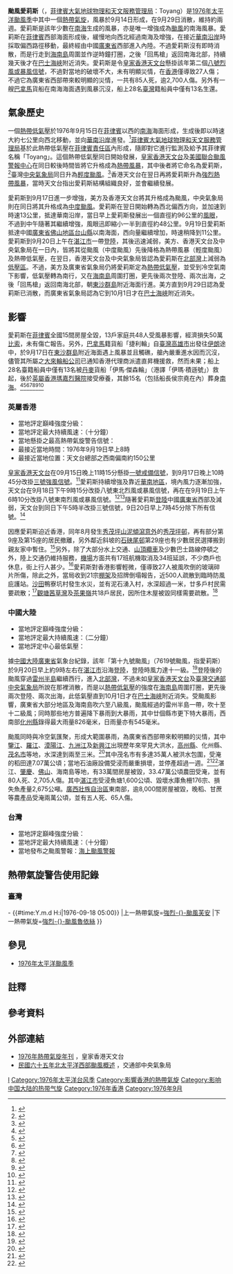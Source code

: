 {{NoteTA
|G1=Weather
|G2=Typhoon
|G3=TyphoonOld
|G4=單位
|G5=地名
|G6=交通
|skin=typhoon
|1=zh-hant:國際換日線; zh-hans:国际日期变更线;
|2=zh-hans:山体滑坡; zh-hk:山泥傾瀉; zh-tw:山崩;
|3=zh-hans:爱莉斯; zh-hk:愛莉斯; zh-tw:艾瑞絲;
|4=zh-hant:巴士海峽; zh-hans:巴士海峡;
}}
{{Infobox Hurricane
|Name=颱風愛莉斯<br>{{lang|en|Typhoon Iris}} {{small|([[菲律賓大氣地球物理和天文管理局|PAGASA]]: Toyang)}}
|Type=颱風
|Year=1976
|Basin=WPac
|Image location=IrisSeptermber191976NOAA5.gif
|Image name=9月19日的愛莉斯，當時它靠近香港及廣東西部
|Formed={{start date|1976|9|15}}
|Dissipated={{end date|1976|9|29}}
|1-min winds=80
|Pressure=975
|Damages=50萬[[菲律賓比索|比索]]（菲律賓）
|Damagespost=
|Fatalities=共100人
|Areas=[[菲律賓|菲律賓]]、[[英屬香港|港]][[葡屬澳門|澳]]、[[中國大陸|中國大陸]]
|Hurricane season=[[1976年太平洋颱風季|1976年太平洋颱風季]]
}}

'''颱風愛莉斯'''（{{lang-en|Typhoon Iris}}，[[菲律賓大氣地球物理和天文服務管理局|菲律賓大氣地球物理和天文服務管理局]]：Toyang）是[[1976年太平洋颱風季|1976年太平洋颱風季]]中其中一個[[熱帶氣旋|熱帶氣旋]]，風暴於9月14日形成，在9月29日消散，維持約兩週。愛莉斯是該年少數在[[南海|南海]]生成的風暴，亦是唯一增強成為[[颱風|颱風]]的南海風暴。愛莉斯在[[菲律賓|菲律賓]]西部海面形成後，緩慢地向西北經過南海及增強，在接近[[華南地區|華南沿岸]]時採取偏西路徑移動，最終經由中國[[廣東省|廣東省]]西部進入內陸。不過愛莉斯沒有即時消散，而是行走到[[海南島|海南島]]周圍並作逆時鐘打圈，之後「回馬槍」返回南海北部，持續幾天後才在[[巴士海峽|巴士海峽]]附近消失。愛莉斯是令[[香港天文台|皇家香港天文台]]懸掛該年第二個[[八號烈風或暴風信號|八號烈風或暴風信號]]，不過對當地的破壞不大，未有明顯災情，在[[香港|香港]]僅導致27人傷；不過它為廣東省西部帶來較明顯的災情，一共有85人死，逾2,700人傷。另外有一艘[[巴拿馬|巴拿馬]]貨船在南海海面遇到風暴沉沒，船上28名[[臺灣|臺灣]]籍船員中僅有13名生還。

==氣象歷史==
{{noteUTC+8}}
{{storm path|Iris 1976 track.png}}

一個[[熱帶低氣壓|熱帶低氣壓]]於1976年9月15日在[[菲律賓|菲律賓]]以西的[[南海|南海]]海面形成，生成後即以時速大約七公里向西北移動，並向[[華南地區|華南沿岸]]進發。<ref name="HKO">{{cite report|publisher=Hong Kong Royal Observatory|url=http://www.hko.gov.hk/en/publica/tc/files/tc1976.pdf|year=1977|title=Meteorological Results: 1976|accessdate=2020-09-20|date=|archivedate=2020-09-06|archiveurl=https://web.archive.org/web/20200906104841/http://www.hko.gov.hk/en/publica/tc/files/tc1976.pdf|deadurl=no}}</ref>[[菲律賓大氣地球物理和天文服務管理局|菲律賓大氣地球物理和天文服務管理局]]基於此熱帶低氣壓在[[菲律賓責任區|菲律賓責任區]]內形成，隨即對它進行監測及給予其菲律賓名稱「Toyang」。{{r|T2000}}這個熱帶低氣壓同日開始發展，[[香港天文台|皇家香港天文台]]及[[美國|美國]][[聯合颱風警報中心|聯合颱風警報中心]]在同日較後時間皆將它升格成為[[熱帶風暴|熱帶風暴]]，其中後者將它命名為愛莉斯，<ref name="JTWC ATCR">{{cite report|title=Annual Tropical Cyclone Report: 1976|publisher=United States Navy, United States Air Force|url=http://www.usno.navy.mil/NOOC/nmfc-ph/RSS/jtwc/atcr/1976atcr.pdf|author2=Naval Pacific Meteorology and Oceanography Center|author=Joint Typhoon Warning Center|accessdate=2020-09-20|year=1977|format=PDF|date=|archivedate=2012-06-19|archiveurl=https://web.archive.org/web/20120619185401/http://www.usno.navy.mil/NOOC/nmfc-ph/RSS/jtwc/atcr/1976atcr.pdf|deadurl=no}}</ref>臺灣[[中央氣象局|中央氣象局]]同日升為[[輕度颱風|輕度颱風]]。<ref name="CWB">{{cite web |title=民國六十五年北太平洋西部颱風概述 |url=http://photino.cwb.gov.tw/rdcweb/lib/cd/cd02tyrp/typ/1976/02.pdf |website=交通部中央氣象局 |accessdate=2020-09-20 |archivedate=2020-09-19 |archiveurl=https://web.archive.org/web/20200919194816/http://photino.cwb.gov.tw/rdcweb/lib/cd/cd02tyrp/typ/1976/02.pdf |deadurl=no }}</ref>{{NoteTag|包括[[日本氣象廳|日本氣象廳]]在內的全世界大部分區域專責氣象中心採用[[最大持續風速|十分鐘持續風速]]衡量熱帶氣旋強度，但[[美國|美國]]的[[聯合颱風警報中心|聯合颱風警報中心]]採用一分鐘持續風速，兩個數值的換算比約為1比1.14。<ref name="FAQD4">{{cite book|author=Christopher W Landsea|author2=Hurricane Research Division|title=Frequently Asked Questions:|chapter=Subject: D4) What does "maximum sustained wind" mean? How does it relate to gusts in tropical cyclones?|accessdate=2020-07-25|publisher=National Oceanic and Atmospheric Administration's Atlantic Oceanographic and Meteorological Laboratory|url=http://www.aoml.noaa.gov/hrd/tcfaq/E7.html|date=April 26, 2004|archiveurl=https://www.webcitation.org/5gsJuFzTf?url=http://www.aoml.noaa.gov/hrd/tcfaq/E7.html|archivedate=2009-05-19|deadurl=no}}</ref>}}香港天文台在翌日再將愛莉斯升為[[強烈熱帶風暴|強烈熱帶風暴]]，當時天文台指出愛莉斯結構組織良好，並會繼續發展。{{r|HKO}} 

愛莉斯到9月17日進一步增強，美方及香港天文台將其升格成為颱風，中央氣象局則在同日將其升格成為[[中度颱風|中度颱風]]。{{r|JTWC ATCR|CWB|HKO}}愛莉斯在翌日開始轉為西北偏西方向，並加速到時速13公里，抵達華南沿岸，當日早上愛莉斯發展出一個直徑約96公里的[[風眼|風眼]]，不過到中午隨著其繼續增強，風眼迅即縮小一半到直徑約48公里。{{r|HKO}}9月19日愛莉斯抵達中國[[廣東省|廣東省]][[佛山地區|佛山地區]][[台山市|台山縣]]以南海面，西向量繼續增加，時速稍降到11公里。{{r|HKO|general}}愛莉斯到9月20日上午在[[湛江市|湛江市]]一帶[[登陸_(氣象學)|登陸]]，其後迅速減弱，美方、香港天文台及中央氣象局在一日內，皆將其從颱風（中度颱風）先後降格為熱帶風暴（輕度颱風）及熱帶低氣壓，在翌日，香港天文台及中央氣象局皆認為愛莉斯在[[北部灣|北部灣]]上減弱為[[低壓區|低壓區]]。{{r|CWB|HKO}}不過，美方及廣東省氣象局仍將愛莉斯定為[[熱帶低氣壓|熱帶低氣壓]]，並受到冷空氣南下影響，低氣壓轉為南行，又在[[海南島|海南島]]周圍打圈，更先後兩次登陸、兩次出海，之後「回馬槍」返回南海北部，朝[[東沙群島|東沙群島]]附近海面行進。{{r|JTWC ATCR}}美方直到9月29日認為愛莉斯已消散，而廣東省氣象局認為它到10月1日才在[[巴士海峽|巴士海峽]]附近消失。{{r|general}}

==影響==
{{noteUTC+8}}
愛莉斯在[[菲律賓|菲律賓]]全國15間房屋全毀，13戶家庭共48人受風暴影響，經濟損失50萬[[菲律賓比索|比索]]，未有傷亡報告。{{r|NDCC}}另外，[[巴拿馬|巴拿馬]]籍貨船「捷利輪」自[[臺灣|臺灣]][[高雄市_(省轄市)|高雄市]]出發往[[伊朗|伊朗]]途中，於9月17日在[[東沙群島|東沙群島]]附近海面遇上風暴並且觸礁，艙內嚴重進水因而沉沒，儘管其所屬之[[大來輪船公司|大來輪船公司]]已通知香港代理商派遣直昇機援救，然而未果；船上28名臺籍船員中僅有13名被[[丹麥|丹麥]]貨船「伊馬·傑森輪」（港譯「伊瑪·積遜號」）救起，後於[[英屬香港|英屬香港]][[瑪嘉烈醫院|瑪嘉烈醫院]]接受療養，其餘15名（包括船長侯宗堯在內）葬身[[南海|南海]]。{{r|HKO}}<ref>{{cite news |title=巴拿馬貨船遇事　十四人死亡失蹤 |accessdate=2020-09-20 |work=大公報 |date=1976-09-20 |page=4 }}</ref><ref>{{cite news |title=香港一週大事 |accessdate=2020-09-20 |work=華僑日報 |date=1976-09-26 |page=9 }}</ref><ref>{{cite news |title=捷利輪東沙觸礁 28名船員棄船船公司通知香港代理商營救 迄夜尚無進一步消息|accessdate=2020-09-24 |work=聯合報 |date=1976-09-19 }}</ref><ref>{{cite news |title=捷利輪東沙遇難 十四名船員獲救丹麥輪撈起三具屍體 台港菲機艦均往救援|accessdate=2020-09-24 |work=聯合報 |date=1976-09-20 }}</ref><ref>{{cite news |title=捷利輪生還船員 12人已漸復原|accessdate=2020-09-24 |work=聯合報 |date=1976-09-22 }}</ref><ref>{{cite news |title=「捷利輪」海難 搜救行動結束11船員下落不明|accessdate=2020-09-24 |work=聯合報 |date=1976-09-24 }}</ref><ref>{{cite news |title=捷利貨輪怒海遇難13船員獲救返國 船長侯宗堯等八人下落不明 虎鯊腹中發現葉大瑞遺體遺物|accessdate=2020-09-26 |work=聯合報 |date=1976-09-24 }}</ref>

===英屬香港===
{{Location map+
|Hong Kong
|float      = thumb
|caption    = 皇家香港天文台於部分地區錄得之最高每小時平均風速。{{r|HKO}}圖例：<br>[[File:Yellow_pog.svg|10px]]代表錄得{{abbr|強風|風速每小時41至62公里}}<br>[[File:Red_pog.svg|10px]]代表錄得{{abbr|烈風|風速每小時63至87公里}}<br>[[File:Purple_pog.svg|10px]]代表錄得{{abbr|暴風|風速每小時88至117公里}}
|width      = 300
|places     = 
{{Location map~
|Hong Kong
|label      = '''大澳'''<br>70 km/h
|label_size = 80
|mark       = Red pog.svg
|marksize   = 8
|position   = right
|lat        = 22.254955
|long       = 113.862855
}}
{{Location map~
|Hong Kong
|label      = '''長洲'''<br>83 km/h
|label_size = 80
|mark       = Red pog.svg
|marksize   = 8
|position   = bottom
|lat        = 22.210556
|long       = 114.028889
}}
{{Location map~
|Hong Kong
|label      = '''青洲'''<br>98 km/h
|label_size = 80
|mark       = Purple pog.svg
|marksize   = 8
|position   = left
|lat        = 22.284754
|long       = 114.112875
}}
{{Location map~
|Hong Kong
|label      = '''啟德'''<br>59 km/h
|label_size = 80
|mark       = Yellow pog.svg
|marksize   = 8
|position   = left
|lat        = 22.328833
|long       = 114.194322
}}
{{Location map~
|Hong Kong
|label      = '''橫瀾島'''<br>98 km/h
|label_size = 80
|mark       = Purple pog.svg
|marksize   = 8
|position   = right
|lat        = 22.182519
|long       = 114.303272
}}
{{Location map~
|Hong Kong
|label      = '''大老山'''<br>89 km/h
|label_size = 80
|mark       = Purple pog.svg
|marksize   = 8
|position   = top
|lat        = 22.366667
|long       = 114.216667
}}
{{Location map~
|Hong Kong
|label      = '''尖鼻咀'''<br>57 km/h
|label_size = 80
|mark       = Yellow pog.svg
|marksize   = 8
|position   = left
|lat        = 22.486389
|long       = 114.011667
}}
{{Location map~
|Hong Kong
|label      = '''天星碼頭'''<br>74 km/h
|label_size = 80
|mark       = Red pog.svg
|marksize   = 8
|position   = middle
|lat        = 22.293056
|long       = 114.168611
}}
}}
*當地評定巔峰強度分級：{{熱帶氣旋等級|HKO=4}}
*當地評定最大持續風速：{{convert|130|km/h|m/s kn}}（十分鐘）
*當地懸掛之最高熱帶氣旋警告信號：{{HKTY|8NE/SE}}
*最接近當地時間：1976年9月19日早上8時
*最接近當地位置：天文台總部之西南偏南約150公里

[[香港天文台|皇家香港天文台]]在09月15日晚上11時15分懸掛[[一號戒備信號|一號戒備信號]]，到9月17日晚上10時45分改掛[[三號強風信號|三號強風信號]]。{{r|HKO}}<ref>{{cite news |title=愛莉斯蓮步慢移　三號風球仍高懸　明日最接近本港 |accessdate=2020-09-20 |work=工商晚報 |date=1976-09-18 |page=1 }}</ref>愛莉斯持續增強及靠近[[華南地區|華南地區]]，境內風力逐漸加強，天文台在9月18日下午9時15分改掛八號東北烈風或暴風信號，再在在9月19日上午6時10分改掛八號東南烈風或暴風信號。{{r|HKO}}<ref>{{cite news |title=颱風午後將迫近本港 |accessdate=2020-09-20 |work=大公報 |date=1976-09-19 |page=5 }}</ref><ref>{{cite news |title=八號風球仍懸掛 |accessdate=2020-09-20 |work=工商晚報 |date=1976-09-19 |page=1 }}</ref>隨著愛莉斯[[登陸_(氣象學)|登陸]]中國[[廣東省|廣東省]]西部及減弱，天文台到同日下午5時半改掛三號信號，9日20日早上7時45分除下所有信號。{{r|HKO}}<ref>{{cite news |title=颱風已西去　水陸交通恢復正常 |accessdate=2020-09-20 |work=大公報 |date=1976-09-20 |page=4 }}</ref>

因應愛莉斯迫近香港，同年8月發生[[秀茂坪山泥傾瀉意外|秀茂坪山泥傾瀉意外]]的[[秀茂坪邨|秀茂坪邨]]，再有部分第9座及第15座的居民撤離，另外鄰近斜坡的[[石硤尾邨|石硤尾邨]]第29座也有少數居民選擇搬到親友家中暫住。<ref>{{cite news |title=秀茂坪居民再疏散　石硤尾數戶亦暫避 |accessdate=2020-09-20 |work=大公報 |date=1976-09-19 |page=5 }}</ref>另外，除了大部分水上交通、[[山頂纜車|山頂纜車]]及少數巴士路線停頓之外，陸上交通仍維持服務，[[啟德機場|機場]]方面共有17班航機取消及34班延誤，不少商戶也休息，街上行人甚少。<ref>{{cite news |title=海陸交通局部癱瘓 |accessdate=2020-09-20 |work=工商日報 |date=1976-09-19 |page=1 }}</ref>愛莉斯對香港影響輕微，僅導致27人被風吹倒的玻璃碎片所傷，除此之外，當局收到21宗[[棚架|棚架]]及招牌倒塌報告，近500人疏散到臨時防風庇護站。{{r|HKO}}[[沙田_(香港)|沙田]]鴨寮坑村發生水災，並有泥石湧入村，水深超過一米，廿多戶村民需要疏散；<ref>{{cite news |title=沙田鴨寮坑村泥石山洪湧入村　數百人續受水災泥患威脅 |accessdate=2020-09-20 |work=大公報 |date=1976-09-20 |page=4 }}</ref>[[觀塘|觀塘]][[晒草灣|茜草灣]]及[[茶果嶺|茶果嶺]]共18戶居民，因所住木屋被毀同樣需要疏散。<ref>{{cite news |title=茜草灣及茶果嶺　十多戶木屋毀於風 |accessdate=2020-09-20 |work=大公報 |date=1976-09-20 |page=4 }}</ref>

===中國大陸===
*當地評定巔峰強度分級：{{熱帶氣旋等級|CMA=4}}
*當地評定最大持續風速：{{convert|35|m/s|kn km/h}}（二分鐘）
*當地評定中心最低氣壓：{{convert|975|hPa|inHg|sigfig=4}}

據[[中國大陸|中國大陸]][[廣東省|廣東省]]氣象台紀錄，該年「第十九號颱風」（7619號颱風，指愛莉斯）於9月20日早上約9時左右在[[湛江市|湛江市]]沿海[[登陸_(氣象學)|登陸]]，登陸時風力達十一級。<ref name=general>{{cite book|author=毛耀順、江彥文|date=2008年09月 |title=中國氣象災害大典．綜合卷|language=zh-hans |location=北京|publisher=氣象出版社|isbn=9787502945886}}</ref>登陸後的颱風穿過[[雷州半島|雷州半島]]繼續西行，進入[[北部灣|北部灣]]，不過未如[[香港天文台|皇家香港天文台]]及[[臺灣|臺灣]][[交通部中央氣象局|交通部中央氣象局]]所說在那裡消散，而是以[[熱帶低氣壓|熱帶低氣壓]]的強度在[[海南島|海南島]]周圍打圈，更先後兩次登陸、兩次出海，此低氣壓直到10月1日才在[[巴士海峽|巴士海峽]]附近消失。{{r|general}}受颱風影響，廣東省大部分地區及海南島吹六至八級風，颱風經過的雷州半島一帶，吹十至十二級風；同時那些地方普遍降下暴雨到大暴雨，其中廿個縣市更下特大暴雨，西南部[[化州市|化州縣]]錄得最大雨量826毫米，日雨量亦有545毫米。{{r|general}}

颱風同時與冷空氣匯聚，形成大範圍暴雨，為廣東省西部帶來較明顯的災情，其中[[鑒江|鑒江]]、[[羅江_(鑒江支流)|羅江]]、[[漠陽江|漠陽江]]、[[九洲江|九洲江]]及[[新興江|新興江]]出現歷年來罕見大洪水，[[高州市|高州縣]]、化州縣、[[茂名市|茂名市]]等地，水深達到兩至三米。<ref name=guangdong>{{cite book|author=江彥文|date=2006年06月 |title=中國氣象災害大典．廣東卷|language=zh-hans |location=中國北京|publisher=氣象出版社|isbn=750294155X}}</ref>其中茂名市有多達35萬人被洪水包圍，受淹的稻田達7.07萬公頃；當地石油廠設備受浸而嚴重損壞，並停產超過一週。<ref>{{cite news |title=茂名油廠抗擊颱風　上下一心堅持生產 |accessdate=2020-09-20 |work=大公報 |date=1976-09-24 |page=1 }}</ref><ref>{{cite news |title=颱風吹襲豪雨成災　粵南茂名縣石油廠　設備浸毀停產逾週 |accessdate=2020-09-20 |work=工商日報 |date=1976-09-27 |page=2 }}</ref>湛江、[[肇慶專區|肇慶]]、[[佛山地區|佛山]]、海南島等地，有33萬間房屋被毀，33.47萬公頃農田受淹，並有80人死、2,705人傷。{{r|general}}其中[[湛江市|湛江市]]受浸魚塘1,600公頃、毀壞水庫魚柵176宗、損失魚產量2,675公噸。{{r|guangdong}}[[廣西壯族自治區|廣西壯族自治區]]東南部，逾8,000間房屋被毀，晚稻、甘蔗等農產品受淹兩萬公頃，並有五人死、65人傷。{{r|general}}

===台灣===
*當地評定巔峰強度分級：{{熱帶氣旋等級|CWB=3}}
*當地評定最大持續風速：{{convert|35|m/s|kn km/h}}（十分鐘）
*當地發布之颱風警報：[[海上颱風警報|海上颱風警報]]

==熱帶氣旋警告使用記錄==
===臺灣===
{{熱帶氣旋警告使用記錄
|氣象台={{flagicon|Taiwan}}[[中央氣象局|中央氣象局]]
|警告系統=颱風警報
|熱帶氣旋警告=[[海上颱風警報|海上颱風警報]]
|使用時間={{#time:Y.m.d H:i|1976-09-16 10:30}} - {{#time:Y.m.d H:i|1976-09-18 05:00}}
|上一熱帶氣旋=[[颱風法蘭_(1976年)|強烈-{}-颱風芙安]]
|下一熱帶氣旋=[[颱風魯依絲_(1976年)|強烈-{}-颱風魯依絲]]
}}

==參見==
{{Portal|热带气旋}}
* [[1976年太平洋颱風季|1976年太平洋颱風季]]

==註釋==
{{NoteFoot}}

==參考資料==
{{reflist|2|refs=
<ref name="T2000">{{cite report |first=Michael V. |last=Padua |url=http://www.typhoon2000.ph/stormstats/1963-1988_PTC.txt |title=PAGASA Tropical Cyclone Names 1963–1988 |format=TXT |publisher=Typhoon 2000 |date=2008-11-06 |accessdate=2017-05-30 |archivedate=2015-09-05 |archiveurl=https://web.archive.org/web/20150905141555/http://www.typhoon2000.ph/stormstats/1963-1988_PTC.txt |deadurl=no }}</ref>

<ref name="NDCC">{{cite web |url=http://baseportal.com/cgi-bin/baseportal.pl?htx=/miso/typhoons&range=100,20 |title=Destructive Typhoons 1970-2003 |date=2004-11-09 |publisher=National Disaster Coordinating Council |accessdate=2020-08-08 |archiveurl=https://web.archive.org/web/20041109182017/http://baseportal.com/cgi-bin/baseportal.pl?htx=%2Fmiso%2Ftyphoons&range=100%2C20 |archivedate=2004-11-09 }}</ref>
}}

==外部連結==
*[http://www.hko.gov.hk/en/publica/tc/files/tc1976.pdf 1976年熱帶氣旋年刊] {{Wayback|url=http://www.hko.gov.hk/en/publica/tc/files/tc1976.pdf |date=20200906104841 }}，皇家香港天文台
*[http://photino.cwb.gov.tw/rdcweb/lib/cd/cd02tyrp/typ/1976/02.pdf 民國六十五年北太平洋西部颱風概述] {{Wayback|url=http://photino.cwb.gov.tw/rdcweb/lib/cd/cd02tyrp/typ/1976/02.pdf |date=20200919194816 }}，交通部中央氣象局

{{香港颱風}}

[[Category:一級熱帶氣旋|I]]
[[Category:1976年太平洋台风季|Category:1976年太平洋台风季]]
[[Category:影響香港的熱帶氣旋|Category:影響香港的熱帶氣旋]]
[[Category:影响中国大陆的热带气旋|Category:影响中国大陆的热带气旋]]
[[Category:1976年香港|Category:1976年香港]]
[[Category:1976年9月|Category:1976年9月]]
{{Good article}}
